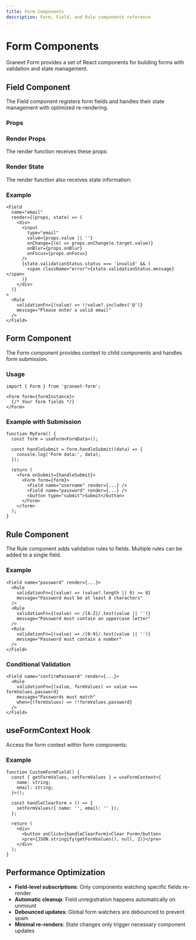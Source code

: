 ```yaml
---
title: Form Components
description: Form, Field, and Rule components reference
---
```


# Form Components

Graneet Form provides a set of React components for building forms with validation and state management.

## Field Component

The Field component registers form fields and handles their state management with optimized re-rendering.

### Props

<AutoTypeTable path="../../../packages/graneet-form/src/form/components/field.tsx" name="FieldProps" />

### Render Props

The render function receives these props:

<AutoTypeTable path="../../../packages/graneet-form/src/form/components/field.tsx" name="FieldRenderProps" />

### Render State

The render function also receives state information:

<AutoTypeTable path="../../../packages/graneet-form/src/form/components/field.tsx" name="FieldRenderState" />

### Example

```tsx
<Field 
  name="email" 
  render={(props, state) => (
    <div>
      <input 
        type="email"
        value={props.value || ''}
        onChange={(e) => props.onChange(e.target.value)}
        onBlur={props.onBlur}
        onFocus={props.onFocus}
      />
      {state.validationStatus.status === 'invalid' && (
        <span className="error">{state.validationStatus.message}</span>
      )}
    </div>
  )}
>
  <Rule 
    validationFn={(value) => !!value?.includes('@')} 
    message="Please enter a valid email" 
  />
</Field>
```

## Form Component

The Form component provides context to child components and handles form submission.

### Usage

```tsx
import { Form } from 'graneet-form';

<Form form={formInstance}>
  {/* Your form fields */}
</Form>
```

### Example with Submission

```tsx
function MyForm() {
  const form = useForm<FormData>();
  
  const handleSubmit = form.handleSubmit((data) => {
    console.log('Form data:', data);
  });

  return (
    <form onSubmit={handleSubmit}>
      <Form form={form}>
        <Field name="username" render={...} />
        <Field name="password" render={...} />
        <button type="submit">Submit</button>
      </Form>
    </form>
  );
}
```

## Rule Component

The Rule component adds validation rules to fields. Multiple rules can be added to a single field.

### Example

```tsx
<Field name="password" render={...}>
  <Rule 
    validationFn={(value) => (value?.length || 0) >= 8}
    message="Password must be at least 8 characters"
  />
  <Rule 
    validationFn={(value) => /[A-Z]/.test(value || '')}
    message="Password must contain an uppercase letter"
  />
  <Rule 
    validationFn={(value) => /[0-9]/.test(value || '')}
    message="Password must contain a number"
  />
</Field>
```

### Conditional Validation

```tsx
<Field name="confirmPassword" render={...}>
  <Rule 
    validationFn={(value, formValues) => value === formValues.password}
    message="Passwords must match"
    when={(formValues) => !!formValues.password}
  />
</Field>
```

## useFormContext Hook

Access the form context within form components:

<AutoTypeTable path="../../../packages/graneet-form/src/form/contexts/form-context.ts" name="useFormContext" />

### Example

```tsx
function CustomFormField() {
  const { getFormValues, setFormValues } = useFormContext<{
    name: string;
    email: string;
  }>();

  const handleClearForm = () => {
    setFormValues({ name: '', email: '' });
  };

  return (
    <div>
      <button onClick={handleClearForm}>Clear Form</button>
      <pre>{JSON.stringify(getFormValues(), null, 2)}</pre>
    </div>
  );
}
```

## Performance Optimization

- **Field-level subscriptions**: Only components watching specific fields re-render
- **Automatic cleanup**: Field unregistration happens automatically on unmount
- **Debounced updates**: Global form watchers are debounced to prevent spam
- **Minimal re-renders**: State changes only trigger necessary component updates